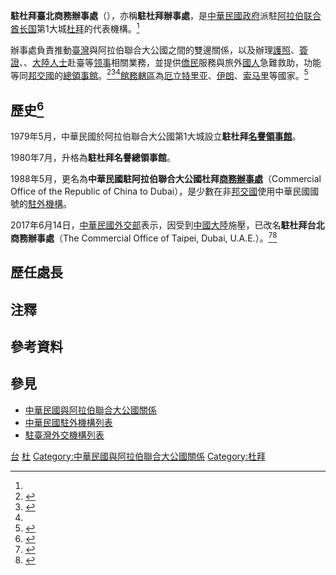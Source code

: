 {{NoteTA
|G1=地名
|1=zh-hans:台; zh-hant:臺;
}}
{{infobox Organization
|name                = 駐杜拜臺北商務辦事處
|native_name         = {{lang|en|The Commercial Office of Taipei, Dubai, U.A.E.}}
|image               = 
|size                = 
|formation           = 1979年5月
|type                = [[中華民國駐外機構列表|駐外辦事處]]{{Small|（實質[[總領事館|總領事館]]）}}
|status              = 
|registration_id     = 
|leader_title        = 处长
|leader_name         = [[楊光彬|楊光彬]] {{Small|[[领事|總領事]]}}{{noteTag|2012年9月，中華民國外交部為統一駐外人員內部職稱，明定大使館、代表處設大使、公使，代表處對外仍稱代表、副代表；辦事處設總領事、副總領事，對外仍稱處長、副處長。<ref>{{Cite web |url = https://tw.news.yahoo.com/%E7%B5%B1-%E5%90%8D%E7%A8%B1-%E4%BB%A3%E8%A1%A8%E5%B0%8D%E5%85%A7%E7%A8%B1%E5%A4%A7%E4%BD%BF-133312149.html |author = 陳培煌 |date = 2012年8月31日 |title = 統一名稱 代表對內稱大使 |publisher = [[Yahoo!奇摩|Yahoo!奇摩]]引用[[中央通訊社|中央通訊社]]}}</ref><br>代表處館長為特任或簡任第十三職等至第十四職等者任大使銜代表、簡任第十二職等至第十三職等者任公使銜代表；辦事處長為簡任第十二職等任總領事銜處長。<ref>{{Cite web |url = https://law.moj.gov.tw/LawClass/LawAll.aspx?PCode=E0000017 |date = 2018年6月13日 |title = 駐外機構組織通則 |publisher = 全國法規資料庫}}</ref>}}<ref name="駐外館處"/>
|leader_title2       = 
|leader_name2        = 
|headquarters        = Mezzanine Floor, Sharaf Travel Building, 153 Khalid Bin Al Waleed Road., Bur Dubai, Dubai, United Arab Emirates<ref>{{Cite web |url = https://www.roc-taiwan.org/dxb/post/18.html |date = 2020年12月14日 |title = 駐館資訊 |publisher = 中華民國駐外單位聯合網站}}</ref><br>{{coord|25.25449|55.30572|type:landmark|display=inline,title}}
|num_members         = 
|region_served       = {{ARE}}<br>{{ERI}}<br>{{IRN}}<br/>{{SOM}}
|parent_organization = {{MOFA}}
|website             = {{URL|https://www.roc-taiwan.org/dxb/index.html|www.roc-taiwan.org/dxb}}
}}

'''駐杜拜臺北商務辦事處'''（{{lang-en|The Commercial Office of Taipei, Dubai, U.A.E.}}），亦稱'''駐杜拜辦事處'''，是[[中華民國政府|中華民國政府]]派駐[[阿拉伯联合酋长国|阿拉伯联合酋长国]]第1大城[[杜拜|杜拜]]的代表機構。<ref name="駐外館處"/>

辦事處負責推動[[臺灣|臺灣]]與阿拉伯聯合大公國之間的雙邊關係，以及辦理[[中華民國護照|護照]]、[[中華民國簽證政策|簽證]]、{{Link-en|文件證明|Documentary evidence}}、[[中華人民共和國國籍法|大陸人士]]赴臺等[[领事|领事]]相關業務，並提供[[阿聯酋華人|僑民]]服務與旅外[[中華民國國民|國人]]急難救助，功能等同[[中華民國建交列表|邦交國]]的[[领事馆|總領事館]]。<ref>{{Cite web |url = https://www.roc-taiwan.org/dxb/cat/6.html |title = 領務 |publisher = 中華民國駐外單位聯合網站}}</ref><ref>{{Cite web |url = https://www.roc-taiwan.org/dxb/cat/5.html |title = 僑務 |publisher = 中華民國駐外單位聯合網站}}</ref><ref name="駐外館處"/>[[兼轄|館務轄區]]為[[厄立特里亚|厄立特里亚]]、[[伊朗|伊朗]]、[[索马里|索马里]]等國家。<ref>{{Cite web |url = https://www.boca.gov.tw/sp-foof-countrycp-03-51-e5142-03-1.html |title = 駐館位置及聯絡資訊 |publisher = [[外交部領事事務局|外交部領事事務局]]}}</ref>

==歷史<ref name="外交年鑑">{{Cite web |url = http://multilingual.mofa.gov.tw/web/web_UTF-8/almanac/almanac2014/07.pdf |title = 《中華民國103年外交年鑑》〈第二章 對外關係〉 |publisher = 中華民國外交部}}</ref>==
{{main|2017年中華民國外交危機}}
1979年5月，中華民國於阿拉伯聯合大公國第1大城設立'''駐杜拜[[领事馆|名譽領事館]]'''。

1980年7月，升格為'''駐杜拜名譽總領事館'''。

1988年5月，更名為'''中華民國駐阿拉伯聯合大公國杜拜[[臺北經濟文化代表處|商務辦事處]]'''（Commercial Office of the Republic of China to Dubai），是少數在非[[中華民國建交列表|邦交國]]使用中華民國國號的[[中華民國駐外機構列表|駐外機構]]。

2017年6月14日，[[中華民國外交部|中華民國外交部]]表示，因受到[[中华人民共和国|中國大陸]]施壓，已改名'''駐杜拜台北商務辦事處'''（The Commercial Office of Taipei, Dubai, U.A.E.）。<ref>{{Cite web |url = https://www.cna.com.tw/news/firstnews/201706140443.aspx |author = 顧荃 |date = 2017年6月14日 |title = 中國大陸施壓 駐杜拜代表處改名 |publisher = 中央通訊社}}</ref><ref name="駐外館處">{{Cite web |url = https://www.mofa.gov.tw/OverseasOffice_Content.aspx?n=168&sms=87&s=5&os=16 |title = 駐外館處 |publisher = [[中華民國外交部|中華民國外交部]]}}</ref>{{noteTag|截至2021年2月，駐非邦交國機構已無使用中華民國國號；非邦交國駐臺灣機構使用駐「華」名稱的有：奈及利亞、阿曼。}}

==歷任處長==
{{main|中華民國駐阿拉伯聯合大公國代表列表}}

==注釋==
{{noteFoot}}

==參考資料==
{{reflist}}

==參見==
{{Portal box|國際關係|中華民國|阿聯|image2=Flag of the Republic of China.svg|image3=Flag of the United Arab Emirates.svg}}
*[[中華民國與阿拉伯聯合大公國關係|中華民國與阿拉伯聯合大公國關係]]
*[[中華民國駐外機構列表|中華民國駐外機構列表]]
*[[駐臺灣外交機構列表|駐臺灣外交機構列表]]

{{中華民國駐外機構}}

[[Category:駐阿拉伯聯合大公國外交代表機構|台]]
[[Category:中華民國駐外領事館|杜]]
[[Category:中華民國與阿拉伯聯合大公國關係|Category:中華民國與阿拉伯聯合大公國關係]]
[[Category:杜拜|Category:杜拜]]